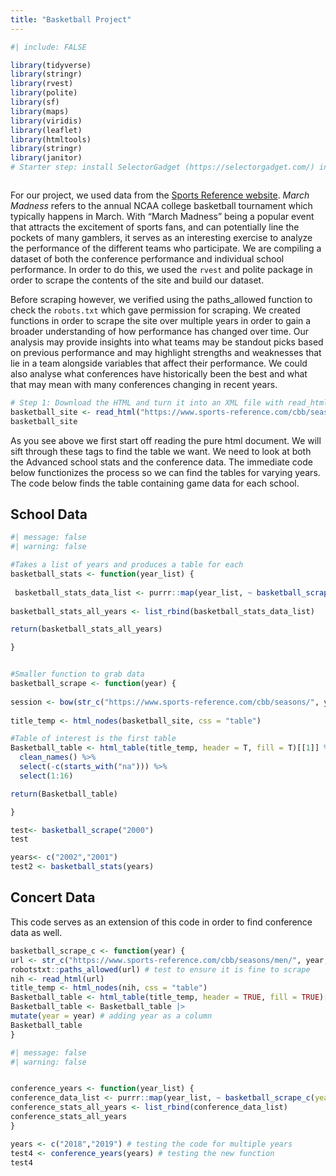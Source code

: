 ```yaml
---
title: "Basketball Project"
---
```


```r
#| include: FALSE

library(tidyverse)
library(stringr)
library(rvest)
library(polite)
library(sf)
library(maps)
library(viridis)
library(leaflet)
library(htmltools)
library(stringr)
library(janitor)
# Starter step: install SelectorGadget (https://selectorgadget.com/) in your browser



```

For our project, we used data from the [Sports Reference website](https://www.sports-reference.com/cbb/seasons/men/2024.html). *March Madness* refers to the annual NCAA college basketball tournament which typically happens in March. With “March Madness” being a popular event that attracts the excitement of sports fans, and can potentially line the pockets of many gamblers, it serves as an interesting exercise to analyze the performance of the different teams who participate. We are compiling a dataset of both the conference performance and individual school performance. In order to do this, we used the `rvest` and polite package in order to scrape the contents of the site and build our dataset.

Before scraping however, we verified using the paths_allowed function to check the `robots.txt` which gave permission for scraping. We created functions in order to scrape the site over multiple years in order to gain a broader understanding of how performance has changed over time. Our analysis may provide insights into what teams may be standout picks based on previous performance and may highlight strengths and weaknesses that lie in a team alongside variables that affect their performance. We could also analyse what conferences have historically been the best and what that may mean with many conferences changing in recent years.

```r
# Step 1: Download the HTML and turn it into an XML file with read_html()
basketball_site <- read_html("https://www.sports-reference.com/cbb/seasons/men/1993-advanced-school-stats.html")
basketball_site
```



As you see above we first start off reading the pure html document. We will sift through these tags to find the table we want. We need to look at both the Advanced school stats and the conference data. The immediate code below functionizes the process so we can find the tables for varying years. The code below finds the table containing game data for each school.

## School Data

```r
#| message: false
#| warning: false

#Takes a list of years and produces a table for each
basketball_stats <- function(year_list) { 
  
 basketball_stats_data_list <- purrr::map(year_list, ~ basketball_scrape(year = .x) %>% mutate(year = .x)) #Makes a column for each year
 
basketball_stats_all_years <- list_rbind(basketball_stats_data_list)

return(basketball_stats_all_years)

}


#Smaller function to grab data 
basketball_scrape <- function(year) {
  
session <- bow(str_c("https://www.sports-reference.com/cbb/seasons/", year,"-advanced-school-stats.html"), force = TRUE)
  
title_temp <- html_nodes(basketball_site, css = "table")

#Table of interest is the first table
Basketball_table <- html_table(title_temp, header = T, fill = T)[[1]] %>% row_to_names(row_number = 1) %>% 
  clean_names() %>%
  select(-c(starts_with("na"))) %>%
  select(1:16)

return(Basketball_table)

}

test<- basketball_scrape("2000")
test

years<- c("2002","2001")
test2 <- basketball_stats(years)

```

## Concert Data

This code serves as an extension of this code in order to find conference data as well.

```r
basketball_scrape_c <- function(year) {
url <- str_c("https://www.sports-reference.com/cbb/seasons/men/", year, ".html")
robotstxt::paths_allowed(url) # test to ensure it is fine to scrape
nih <- read_html(url)
title_temp <- html_nodes(nih, css = "table")
Basketball_table <- html_table(title_temp, header = TRUE, fill = TRUE)[[1]] # selecting the table we want
Basketball_table <- Basketball_table |>
mutate(year = year) # adding year as a column
Basketball_table
}
```

```r
#| message: false
#| warning: false


conference_years <- function(year_list) {
conference_data_list <- purrr::map(year_list, ~ basketball_scrape_c(year = .x) %>% mutate(year = .x))
conference_stats_all_years <- list_rbind(conference_data_list)
conference_stats_all_years
}

years <- c("2018","2019") # testing the code for multiple years
test4 <- conference_years(years) # testing the new function
test4
```
